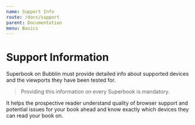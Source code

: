 ```yaml
---
name: Support Info
route: /docs/support
parent: Documentation
menu: Basics
---
```


# Support Information

Superbook on Bubblin must provide detailed info about supported
devices and the viewports they have been tested for.

> Providing this information on every Superbook is mandatory.

It helps the prospective reader understand quality of browser
support and potential issues for your book ahead and know exactly which
devices they can read your book on.

